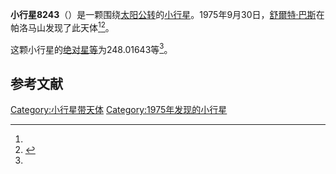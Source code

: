 {{Infobox planet
| bgcolour = #FFFFC0
| name = 8243 Devonburr
| symbol = 
| image = 
| caption = 
| discovery = yes
| discovery_ref = 
| discoverer = [[舒爾特·巴斯|舒爾特·巴斯]]
| discovery_site = [[帕洛马山|帕洛马山]] 
| discovered = 1975年9月30日
| designations = yes
| mp_name = 
| named_after = 
| alt_names = 1975 SF1/ 1978 GK3 / 1979 ST13
| mp_category = [[主带小行星|主带小行星]]
| orbit_ref = <ref name="a">[http://ssd.jpl.nasa.gov/sbdb.cgi?sstr=8243 8243 Devonburr] {{Wayback|url=http://ssd.jpl.nasa.gov/sbdb.cgi?sstr=8243 |date=20210809084118 }}，小行星數據庫瀏覽器（JPL Small-Body Database Browser）－[[美国国家航空航天局|美国国家航空航天局]]喷气推进实验室</ref>
| epoch = 2456400.5 (2013年4月18日更新)
| aphelion = {{convert|2.9432079|AU|km|3|abbr=on|lk=out}}
| perihelion = {{convert|2.2352919|AU|km|3|abbr=on}}
| semimajor = {{convert|2.5892499|AU|km|3|abbr=on}}
| eccentricity = 0.1367029
| period = 1521.806344 [[日|日]]<br />4.17[[儒略年|儒略年]]
| avg_speed = 
| inclination = 8.47744
| asc_node = 29.57051
| mean_anomaly = 
| arg_peri = 248.01643
| satellites = 
| physical_characteristics = yes
| dimensions = 
| mass = 
| density = 
| surface_grav = 
| escape_velocity = 
| sidereal_day = 
| axial_tilt = 
| pole_ecliptic_lat = 
| pole_ecliptic_lon = 
| albedo = 
| temperatures= 
| temp_name1 = 
| mean_temp_1 = 
| max_temp_1 = 
| temp_name2 = 
| max_temp_2 = 
| spectral_type = 
| abs_magnitude = 248.01643
}}

'''小行星8243'''（{{lang-en|8243 Devonburr}}）是一颗围绕[[太阳|太阳]][[公转|公转]]的[[小行星|小行星]]。1975年9月30日，[[舒爾特·巴斯|舒爾特·巴斯]]在帕洛马山发现了此天体<ref name="a" /><ref>{{cite news|title=小行星列表|url=http://cfa-www.harvard.edu/iau/lists/NumberedMPs.txt|accessdate=2013-07-08|newspaper=哈佛大学|archive-date=2008-05-17|archive-url=https://web.archive.org/web/20080517010638/http://cfa-www.harvard.edu/iau/lists/NumberedMPs.txt|dead-url=no}}</ref>。

这颗小行星的[[绝对星等|绝对星等]]为248.01643等<ref name="a" />。

==参考文献==
{{reflist}}
{{Minor Planet Number|[[小行星8242|小行星8242]]|[[小行星8244|小行星8244]]}}

{{小天体}}

[[Category:小行星带天体|Category:小行星带天体]]
[[Category:1975年发现的小行星|Category:1975年发现的小行星]]

{{asteroid-stub}}